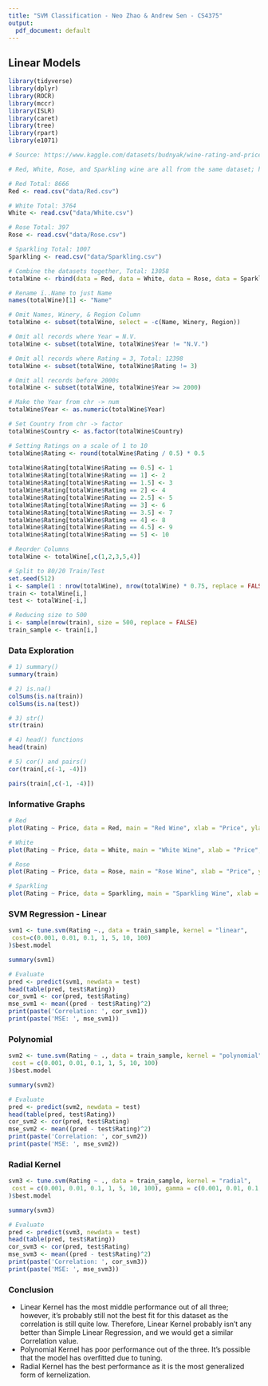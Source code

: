 ```yaml
---
title: "SVM Classification - Neo Zhao & Andrew Sen - CS4375"
output:
  pdf_document: default
---
```


## Linear Models

```r
library(tidyverse)
library(dplyr)
library(ROCR)
library(mccr)
library(ISLR)
library(caret)
library(tree)
library(rpart)
library(e1071)

# Source: https://www.kaggle.com/datasets/budnyak/wine-rating-and-price?select=Red.csv 

# Red, White, Rose, and Sparkling wine are all from the same dataset; however, separated by type

# Red Total: 8666 
Red <- read.csv("data/Red.csv")

# White Total: 3764
White <- read.csv("data/White.csv")

# Rose Total: 397
Rose <- read.csv("data/Rose.csv")

# Sparkling Total: 1007
Sparkling <- read.csv("data/Sparkling.csv")

# Combine the datasets together, Total: 13058
totalWine <- rbind(data = Red, data = White, data = Rose, data = Sparkling)

# Rename ï..Name to just Name
names(totalWine)[1] <- "Name"

# Omit Names, Winery, & Region Column
totalWine <- subset(totalWine, select = -c(Name, Winery, Region))

# Omit all records where Year = N.V.
totalWine <- subset(totalWine, totalWine$Year != "N.V.")

# Omit all records where Rating = 3, Total: 12398
totalWine <- subset(totalWine, totalWine$Rating != 3)

# Omit all records before 2000s
totalWine <- subset(totalWine, totalWine$Year >= 2000)

# Make the Year from chr -> num
totalWine$Year <- as.numeric(totalWine$Year)

# Set Country from chr -> factor
totalWine$Country <- as.factor(totalWine$Country)

# Setting Ratings on a scale of 1 to 10
totalWine$Rating <- round(totalWine$Rating / 0.5) * 0.5
  
totalWine$Rating[totalWine$Rating == 0.5] <- 1
totalWine$Rating[totalWine$Rating == 1] <- 2
totalWine$Rating[totalWine$Rating == 1.5] <- 3
totalWine$Rating[totalWine$Rating == 2] <- 4
totalWine$Rating[totalWine$Rating == 2.5] <- 5
totalWine$Rating[totalWine$Rating == 3] <- 6
totalWine$Rating[totalWine$Rating == 3.5] <- 7
totalWine$Rating[totalWine$Rating == 4] <- 8
totalWine$Rating[totalWine$Rating == 4.5] <- 9
totalWine$Rating[totalWine$Rating == 5] <- 10

# Reorder Columns
totalWine <- totalWine[,c(1,2,3,5,4)]
```

```r
# Split to 80/20 Train/Test
set.seed(512)
i <- sample(1 : nrow(totalWine), nrow(totalWine) * 0.75, replace = FALSE)
train <- totalWine[i,]
test <- totalWine[-i,]

# Reducing size to 500
i <- sample(nrow(train), size = 500, replace = FALSE)
train_sample <- train[i,]
```

### Data Exploration
```r
# 1) summary()
summary(train)
```

```r
# 2) is.na()
colSums(is.na(train))
colSums(is.na(test))
```

```r
# 3) str()
str(train)
```

```r
# 4) head() functions
head(train)
```

```r
# 5) cor() and pairs()
cor(train[,c(-1, -4)])

pairs(train[,c(-1, -4)])
```

### Informative Graphs
```r
# Red
plot(Rating ~ Price, data = Red, main = "Red Wine", xlab = "Price", ylab = "Rating")

# White
plot(Rating ~ Price, data = White, main = "White Wine", xlab = "Price", ylab = "Rating")

# Rose
plot(Rating ~ Price, data = Rose, main = "Rose Wine", xlab = "Price", ylab = "Rating")

# Sparkling
plot(Rating ~ Price, data = Sparkling, main = "Sparkling Wine", xlab = "Price", ylab = "Rating")
```

### SVM Regression - Linear 
```r
svm1 <- tune.svm(Rating ~., data = train_sample, kernel = "linear",
 cost=c(0.001, 0.01, 0.1, 1, 5, 10, 100)
)$best.model

summary(svm1)
```

```r
# Evaluate
pred <- predict(svm1, newdata = test)
head(table(pred, test$Rating))
cor_svm1 <- cor(pred, test$Rating)
mse_svm1 <- mean((pred - test$Rating)^2)
print(paste('Correlation: ', cor_svm1))
print(paste('MSE: ', mse_svm1))
```


### Polynomial
```r
svm2 <- tune.svm(Rating ~ ., data = train_sample, kernel = "polynomial",
 cost = c(0.001, 0.01, 0.1, 1, 5, 10, 100)
)$best.model

summary(svm2)
```

```r
# Evaluate
pred <- predict(svm2, newdata = test)
head(table(pred, test$Rating))
cor_svm2 <- cor(pred, test$Rating)
mse_svm2 <- mean((pred - test$Rating)^2)
print(paste('Correlation: ', cor_svm2))
print(paste('MSE: ', mse_svm2))
```

### Radial Kernel
```r
svm3 <- tune.svm(Rating ~ ., data = train_sample, kernel = "radial",
 cost = c(0.001, 0.01, 0.1, 1, 5, 10, 100), gamma = c(0.001, 0.01, 0.1, 1, 5, 10, 100)
)$best.model

summary(svm3)
```

```r
# Evaluate
pred <- predict(svm3, newdata = test)
head(table(pred, test$Rating))
cor_svm3 <- cor(pred, test$Rating)
mse_svm3 <- mean((pred - test$Rating)^2)
print(paste('Correlation: ', cor_svm3))
print(paste('MSE: ', mse_svm3))
```

### Conclusion

* Linear Kernel has the most middle performance out of all three; however, it's probably still not the best  fit for this dataset as the correlation is still quite low. Therefore, Linear Kernel probably isn't any better than Simple Linear Regression, and we would get a similar Correlation value. 
* Polynomial Kernel has poor performance out of the three. It's possible that the model has overfitted due to tuning. 
* Radial Kernel has the best performance as it is the most generalized form of kernelization. 